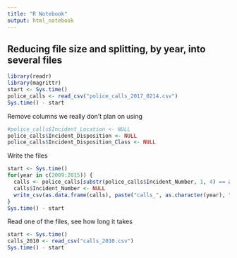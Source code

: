 ```yaml
---
title: "R Notebook"
output: html_notebook
---
```


## Reducing file size and splitting, by year, into several files

```r
library(readr)
library(magrittr)
start <- Sys.time()
police_calls <- read_csv("police_calls_2017_0214.csv")
Sys.time() - start
```

Remove columns we really don't plan on using
```r
#police_calls$Incident_Location <- NULL
police_calls$Incident_Disposition <- NULL
police_calls$Incident_Disposition_Class <- NULL
```

Write the files
```r
start <- Sys.time()
for(year in c(2009:2015)) {
  calls <- police_calls[substr(police_calls$Incident_Number, 1, 4) == as.character(year),]
  calls$Incident_Number <- NULL
  write_csv(as.data.frame(calls), paste("calls_", as.character(year), ".csv", sep=""))
}
Sys.time() - start
```

Read one of the files, see how long it takes
```r
start <- Sys.time()
calls_2010 <- read_csv("calls_2010.csv")
Sys.time() - start
```

